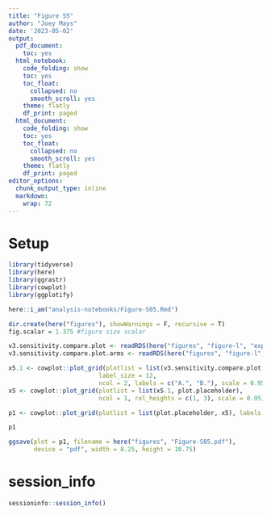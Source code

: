 ```yaml
---
title: "Figure S5"
author: "Joey Mays"
date: '2023-05-02'
output:
  pdf_document:
    toc: yes
  html_notebook:
    code_folding: show
    toc: yes
    toc_float:
      collapsed: no
      smooth_scroll: yes
    theme: flatly
    df_print: paged
  html_document:
    code_folding: show
    toc: yes
    toc_float:
      collapsed: no
      smooth_scroll: yes
    theme: flatly
    df_print: paged
editor_options:
  chunk_output_type: inline
  markdown:
    wrap: 72
---
```


# Setup

```r
library(tidyverse)
library(here)
library(ggrastr)
library(cowplot)
library(ggplotify)
```

```r
here::i_am("analysis-notebooks/Figure-S05.Rmd")
```

```r
dir.create(here("figures"), showWarnings = F, recursive = T)
fig.scalar = 1.375 #figure size scalar
```

```r
v3.sensitivity.compare.plot <- readRDS(here("figures", "figure-l", "exp10.rpe1.sensitivity.compare.RDS"))
v3.sensitivity.compare.plot.arms <- readRDS(here("figures", "figure-l", "exp10.rpe1.sensitivity.compare.arms.RDS"))
```

```r
x5.1 <- cowplot::plot_grid(plotlist = list(v3.sensitivity.compare.plot, v3.sensitivity.compare.plot.arms), 
                         label_size = 12, 
                         ncol = 2, labels = c("A.", "B."), scale = 0.95)
x5 <- cowplot::plot_grid(plotlist = list(x5.1, plot.placeholder), 
                         ncol = 1, rel_heights = c(1, 3), scale = 0.95)

p1 <- cowplot::plot_grid(plotlist = list(plot.placeholder, x5), labels = "Supplimental Figure 5", ncol = 1, rel_heights = c(1,40), hjust = -0.05, label_size = 12)
```

```r
p1
```

```r
ggsave(plot = p1, filename = here("figures", "Figure-S05.pdf"), 
       device = "pdf", width = 8.25, height = 10.75)
```

# session_info

```r
sessioninfo::session_info()
```
